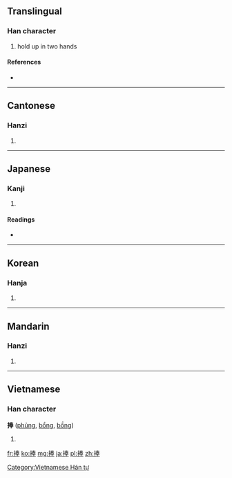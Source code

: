 ==Translingual==

===Han character===
{{Han char|rn=64|rad=手|as=08|sn=11|four=5505<sub>3</sub>|canj=手手大手 (QQKQ)}}

# hold up in two hands

====References====
* {{Han ref|kx=0434.330|dkj=12189|dj=0784.130|hdz=31890.080|uh=6367|ud=25447|bh=B1B7|bd=45495}}

----

==Cantonese==

===Hanzi===
{{yue-hanzi|jyut=|y=pung2}}

# {{defn|Cantonese|sort=手08}}

----

==Japanese==

===Kanji===
{{ja-kanji|grade=|rs=手08}}

# {{defn|Japanese|sort=手08}}

====Readings====
* {{ja-readings|on=[[ほう]] (hō)|kun=[[ささげる]] (sasageru)}}

----

==Korean==

===Hanja===
{{ko-hanja|hangeul=봉|eumhun=|rv=bong|mr=pong|y=pong}}

# {{defn|Korean|sort=手08}}

----

==Mandarin==

===Hanzi===
{{cmn-hanzi|pin=[[pěng]] ([[peng3]])|wg=p'eng<sup>3</sup>}}

# {{defn|Mandarin|sort=手08}}

----

==Vietnamese==

===Han character===
'''捧''' ([[phủng]], [[bổng]], [[bồng]])

# {{defn|Vietnamese}}

[[Category:Vietnamese Hán tự]]

[[fr:捧]]
[[ko:捧]]
[[mg:捧]]
[[ja:捧]]
[[pl:捧]]
[[zh:捧]]